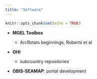 ```yaml
---
title: "Software"
---
```


```r
knitr::opts_chunk$set(echo = TRUE)
```

- **MGEL Toolbox**

    - ArcRstats beginnings, Roberts et al
  
- **OHI**

    - subcountry repositories
  
- **OBIS-SEAMAP**: portal development

